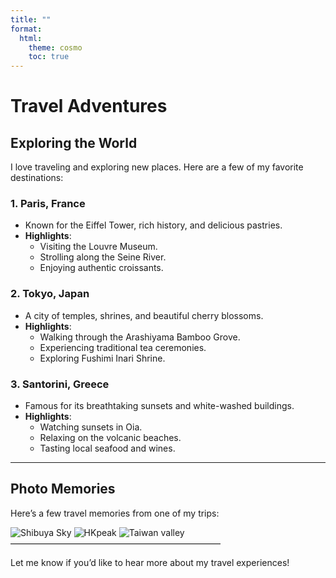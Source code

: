 ```yaml
---
title: ""
format:
  html:
    theme: cosmo
    toc: true
---
```


# Travel Adventures

## Exploring the World

I love traveling and exploring new places. Here are a few of my favorite destinations:

### 1. Paris, France

-   Known for the Eiffel Tower, rich history, and delicious pastries.
-   **Highlights**:
    -   Visiting the Louvre Museum.
    -   Strolling along the Seine River.
    -   Enjoying authentic croissants.

### 2. Tokyo, Japan

-   A city of temples, shrines, and beautiful cherry blossoms.
-   **Highlights**:
    -   Walking through the Arashiyama Bamboo Grove.
    -   Experiencing traditional tea ceremonies.
    -   Exploring Fushimi Inari Shrine.

### 3. Santorini, Greece

-   Famous for its breathtaking sunsets and white-washed buildings.
-   **Highlights**:
    -   Watching sunsets in Oia.
    -   Relaxing on the volcanic beaches.
    -   Tasting local seafood and wines.

------------------------------------------------------------------------

## Photo Memories

Here’s a few travel memories from one of my trips:

![Shibuya Sky](img/shibuya.jpg)
![HKpeak](img/HKpeak.jpg)
![Taiwan valley](img/taiwan.jpg)
------------------------------------------------------------------------

Let me know if you’d like to hear more about my travel experiences!
